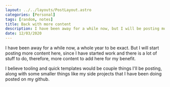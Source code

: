 ```yaml
---
layout: ../../layouts/PostLayout.astro
categories: [Personal]
tags: [random, notes]
title: Back with more content
description: I have been away for a while now, but I will be posting more content here soon
date: 12/03/2020
---
```


I have been away for a while now, a whole year to be exact. But I will start posting more content here, since I
have started work and there is a lot of stuff to do, therefore, more content to add here for my benefit.

I believe tooling and quick templates would be couple things I'll be posting, along with some smaller things like my
side projects that I have been doing posted on my github.
